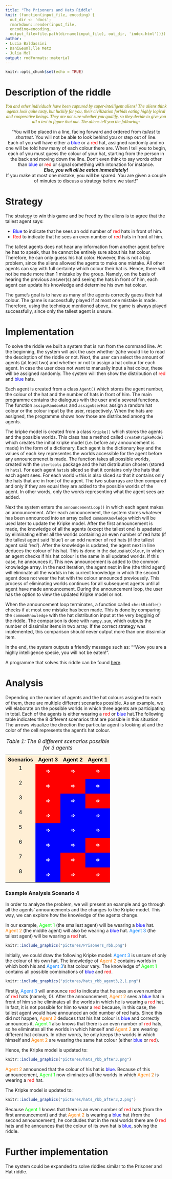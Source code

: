 ```yaml
---
title: "The Prisoners and Hats Riddle"
knit: (function(input_file, encoding) {
  out_dir <- 'docs';
  rmarkdown::render(input_file,
  encoding=encoding,  
  output_file=file.path(dirname(input_file), out_dir, 'index.html'))})
author:
- Lucia Baldassini
- Dani&euml;lle Metz
- Julia Mol   
output: rmdformats::material
---
```


```r
knitr::opts_chunk$set(echo = TRUE)
```



# Description of the riddle


<font face="apple chancery" color="olive"><center><i>You and other individuals have been captured by super-intelligent aliens! The aliens think agents look quite tasty, but luckily for you, their civilization forbids eating highly logical and cooperative beings. They are not sure whether you qualify, so they decide to give you all a test to figure that out. 
The aliens tell you the following:</i> </center></font>


<p><center> "You will be placed in a line, facing forward and ordered from <i>tallest</i> to <i>shortest</i>. You will not be able to look behind you or step out of line. <br>
Each of you will have either a <span style="color:blue">blue</span> or a <span style="color: red">red</span> hat, assigned randomly and no one will be told how many of each colour there are. When I tell you to begin, each of you must guess the colour of your hat, starting from the person in the back and moving down the line.
Don't even think to say words other than <span style="color:blue">blue</span> or <span style="color: red">red</span> or signal something with intonation for instance. <br><i><b>Else, you will all be eaten immediately! </b></i> 
<br>If you make at most one mistake, you will be spared. You are given a couple of minutes to discuss a strategy before we start!"</center></p>


<!--<font color="olive"><center><i>Can you think of a strategy guaranteed to save everyone?</i> </center></font>
-->

# Strategy

The strategy to win this game and be freed by the aliens is to agree that the tallest agent says:
<ul>
<li> <span style="color:blue">Blue</span> to indicate that he sees an odd number of <span style="color:red">red</span> hats in front of him.</li>
<li><span style="color:red">Red</span> to indicate that he sees an even number of <span style="color:red">red</span> hats in front of him. </li>
</ul>

The tallest agents does not hear any information from another agent before he has to speak, thus he cannot be entirely sure about his hat colour. Therefore, he can only guess his hat color. However, this is not a big problem, since the aliens allowed the agents to make one mistake. All other agents can say with full certainty which colour their hat is. Hence, there will not be made more than 1 mistake by the group. Namely, on the basis of hearing the previous answer(s) and seeing the hats in front of him, each agent can update his knowledge and determine his own hat colour. 

The game's goal is to have as many of the agents correctly guess their hat colour. The game is successfully played if at most one mistake is made. Therefore, using the technique mentioned above, the game is always played successfully, since only the tallest agent is unsure.

<!--When the first agent has answered, the common knowledge of the others gets immediately adjusted. The number of possible worlds decrements when the previous agent(s) has indicated whether he sees an odd or even number of blue hats in front of him. Combining previous answers with an agent's current..  
-->

# Implementation

To solve the riddle we built a system that is run from the command line. At the beginning, the system will ask the user whether (s)he would like to read the descirption of the riddle or not. Next, the user can select the amount of agents (at least two) and whether or not to assign a hat colour for each agent. In case the user does not want to manually input a hat colour, these will be assigned randomly. The system will then show the distribution of <span style="color:red">red</span> and <span style="color:blue">blue</span> hats. 

Each agent is created from a class ```Agent()``` which stores the agent number, the colour of the hat and the number of hats in front of him. The main programme contains the dialogues with the user and a several functions. The function ```assignRandomHat``` and ```assignUserHat``` assign a random hat colour or the colour input by the user, respectively. When the hats are assigned, the programme shows how those are distributed among the agents.

The kripke model is created from a class ```Kripke()``` which stores the agents and the possible worlds. This class has a method called ```createKripkeModel``` which creates the initial kripke model (i.e. before any announcement is made) in the form of a dictionary. Each agent is the dictionary key and the values of each key representes the worlds accessible for the agent before any announcemenet is made. The function takes all possible worlds, created with the ```itertools``` package and the hat distribution chosen (stored in ```hats```). For each agent ```hats```is sliced so that it contains only the hats that each agent sees. For each world ```w``` this is also sliced so that it contains only the hats that are in front of the agent. The two subarrays are then compared and only if they are equal they are added to the possible worlds of the agent. In other words, only the words representing what the agent sees are added. 

Next the system enters the ```announcementLoop()``` in which each agent makes an announcement. After each announcement, the system stores whatever has been announced into an array called ```commonKnowledge``` which will be used later to update the Kripke model. After the first announcement is made, the knowledge of all the agents (except the tallest one) is upadated by eliminating either all the worlds containing an even number of red hats (if the tallest agent said 'blue') or an odd number of red hats (if the tallest agent said 'red'). After the knowledge is updated, the agent next in line deduces the colour of his hat. This is done in the ```deduceHatColour```, in which an agent checks if his hat colour is the same in all updated worlds. If this case, he announces it. This new announcement is added to the common knowledge array. In the next iteration, the agent next in line (the third agent) will eliminate all the worlds in his current knowledge in which the second agent does not wear the hat with the colour announced previousely. This process of eliminating worlds continues for all subsequent agents until all agent have made announcement. 
During the announcement loop, the user has the option to view the updated Kripke model or not. 

When the announcement loop terminates, a function called ```checkRiddle()``` checks if at most one mistake has been made. This is done by comparing the ```commonKnowledge``` with the hat distribution input at the very begginig of the riddle. The comparison is done with ```numpy.sum```, which outputs the number of dissimilar items in two array. If the correct strategy was implemented, this comparison should never output more than one dissimilar item.

In the end, the system outputs a friendly message such as: ""Wow you are a highly intelligence specie, you will not be eaten!". 

A programme that solves this riddle can be found [here](https://github.com/LuciaBaldassini/MAS).

# Analysis

Depending on the number of agents and the hat colours assigned to each of them, there are multiple different scenarios possible. 
As an example, we will elaborate on the possible worlds in which three agents are participating in total. Each of the agents is either wearing a <span style="color: red">red</span> or <span style="color:blue">blue</span> hat.The following table indicates the 8 different scenarios that are possible in this situation. The arrows visualize the direction the particular agent is looking at and the color of the cell represents the agent's hat colour. 

<table class="tg">
<caption><i>Table 1: The 8 different scenarios possible for 3 agents</i></caption>
<tbody>
<tr>
<th bgcolor="FFEFD5"><center><font color="black">Scenarios</font></center></th>
<th bgcolor="FFEFD5"><center><font color="black">Agent 3</font></center></th>
<th bgcolor="FFEFD5"><center><font color="black">Agent 2</font></center></th>
<th bgcolor="FFEFD5"><center><font color="black">Agent 1</font></center></th>
</tr>
<tr><td bgcolor="FFEFD5"><center><font color="black">1</font></center><br></td>
<td bgcolor="FF0000"><b><center><b><font color="white">=></font></b></center></b></td>
<td bgcolor="FF0000"><b><center><b><font color="white">=></font></b></center></b></td>
<td bgcolor="FF0000"><b><center><b><font color="white">=></font></b></center></b></td></tr>

<tr><td bgcolor="FFEFD5"><center><font color="black">2</font></center><br></td>
<td bgcolor="FF0000"><b><center><b><font color="white">=></font></font></b></center></b></td>
<td bgcolor="FF0000"><b><center><b><font color="white">=></font></b></center></b></td>
<td bgcolor="0000FF"><b><center><b><font color="white">=></font></b></center></b></td>
</tr>

<tr><td bgcolor="FFEFD5"><center><font color="black">3</font></center><br></td>
<td bgcolor="FF0000"><b><center><b><font color="white">=></font></b></center></b></td>
<td bgcolor="0000FF"><b><center><b><font color="white">=></font></b></center></b></td>
<td bgcolor="FF0000"><b><center><b><font color="white">=></font></b></center></b></td></tr>

<tr><td bgcolor="FFEFD5"><center><font color="black">4</font></center><br></td>
<td bgcolor="FF0000"><b><center><b><font color="white">=></font></b></center></b></td>
<td bgcolor="0000FF"><b><center><b><font color="white">=></font></b></center></b></td>
<td bgcolor="0000FF"><b><center><b><font color="white">=></font></b></center></b></td></tr>

<tr><td bgcolor="FFEFD5"><center><font color="black">5</font></center><br></td>
<td bgcolor="0000FF"><b><center><b><font color="white">=></font></b></center></b></td>
<td bgcolor="0000FF"><b><center><b><font color="white">=></font></b></center></b></td>
<td bgcolor="0000FF"><b><center><b><font color="white">=></font></b></center></b></td></tr>

<tr><td bgcolor="FFEFD5"><center><font color="black">6</font></center><br></td>
<td bgcolor="0000FF"><b><center><b><font color="white">=></font></b></center></b></td>
<td bgcolor="0000FF"><b><center><b><font color="white">=></font></b></center></b></td>
<td bgcolor="FF0000"><b><center><b><font color="white">=></font></b></center></b></td></tr>

<tr><td bgcolor="FFEFD5"><center><font color="black">7</font></center><br></td>
<td bgcolor="0000FF"><b><center><b><font color="white">=></font></b></center></b></td>
<td bgcolor="FF0000"><b><center><b><font color="white">=></font></b></center></b></td>
<td bgcolor="0000FF"><b><center><b><font color="white">=></font></b></center></b></td></tr>

<tr><td bgcolor="FFEFD5"><center><font color="black">8</font></center><br></td>
<td bgcolor="0000FF"><b><center><b><font color="white">=></font></b></center></b></td>
<td bgcolor="FF0000"><b><center><b><font color="white">=></font></b></center></b></td>
<td bgcolor="FF0000"><b><center><b><font color="white">=></font></b></center></b></td></tr>
</tbody>
</table>


### Example Analysis Scenario 4
In order to analyze the problem, we will present an example and go through all the agents' announcements and the changes to the Kripke model. This way, we can explore how the knowledge of the agents change. 

In our example, <span style="color:#00FF00">Agent 1</span> (the smallest agent) will be wearing a <span style="color:blue">blue</span> hat. <span style="color:#FF8000">Agent 2</span> (the middle agent) will also be wearing a <span style="color:blue">blue</span> hat. <span style="color:#007FFF">Agent 3</span> (the tallest agent) will be wearing a <span style="color:red">red</span> hat. 

```r
knitr::include_graphics("pictures/Prisoners_rbb.png")
```

Initially, we could draw the following Kripke model: <span style="color:#007FFF">Agent 3</span> is unsure of only the colour of his own hat. The knowledge of <span style="color:#FF8000">Agent 2</span> contains worlds in which both his and  <span style="color:#007FFF">Agent 3</span>'s hat colour vary. The knowledge of <span style="color:#00FF00">Agent 1</span> contains all possible combinations of <span style="color:blue">blue</span> and <span style="color:red">red</span>.   

```r
knitr::include_graphics("pictures/hats_rbb_agent3,2,1.png")
```

Firstly, <span style="color:#007FFF">Agent 3</span> will announce <span style="color:red">red</span> to indicate that he sees an even number of <span style="color:red">red</span> hats (namely, 0). After the announcement, <span style="color:#FF8000">Agent 2</span> sees a <span style="color:blue">blue</span> hat in front of him so he eliminates all the worlds in which he is wearing a <span style="color:red">red</span> hat. In fact, it is not possible for him to wear a 
<span style="color:red">red</span> because, in this case, the tallest agent would have announced an odd number of red hats. Since this did not happen, <span style="color:#FF8000">Agent 2</span> deduces that his hat colour is <span style="color:blue">blue</span> and correctly announces it. 
<span style="color:#00FF00">Agent 1</span> also knows that there is an even number of <span style="color:red">red</span> hats, so he eliminates all the worlds in which himself and <span style="color:#FF8000">Agent 2</span> are wearing different hat colours. In other words, he only keeps the worlds in which himself and <span style="color:#FF8000">Agent 2</span> are wearing the same hat colour (either <span style="color:blue">blue</span> or <span style="color:red">red</span>).

Hence, the Kripke model is updated to: 


```r
knitr::include_graphics("pictures/hats_rbb_after3.png")
```

<span style="color:#FF8000">Agent 2</span> announced that the colour of his hat is <span style="color:blue">blue</span>. Because of this announcement, <span style="color:#00FF00">Agent 1</span> now eliminates all the worlds in which <span style="color:#FF8000">Agent 2</span> is wearing a <span style="color:red">red</span> hat. 

The Kripke model is updated to: 

```r
knitr::include_graphics("pictures/hats_rbb_after3,2.png")
```

Because <span style="color:#00FF00">Agent 1</span> knows that there is an even number of <span style="color:red">red</span> hats (from the first announcement) and that <span style="color:#FF8000">Agent 2</span> is wearing a <span style="color:blue">blue</span> hat (from the second announcement), he concludes that in the real worlds there are 0 <span style="color:red">red</span> hats and he announces that the colour of its own hat is <span style="color:blue">blue</span>, solving the riddle.  

</div>

# Further implementation

The system could be expanded to solve riddles similar to the Prisoner and Hat riddle.

